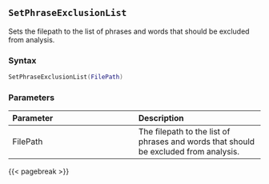 ## `SetPhraseExclusionList` {#batch-setphraseexclusionlist}

Sets the filepath to the list of phrases and words that should be excluded from analysis.

### Syntax {-}

``` .lua
SetPhraseExclusionList(FilePath)
```

### Parameters {-}

**Parameter** | **Description**
| :-- | :-- |
FilePath | The filepath to the list of phrases and words that should be excluded from analysis.

{{< pagebreak >}}